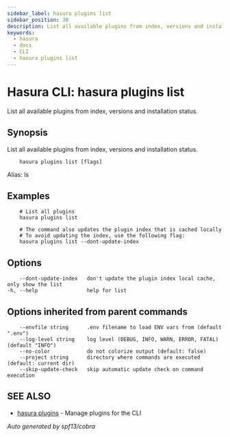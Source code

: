 ```yaml
---
sidebar_label: hasura plugins list
sidebar_position: 30
description: List all available plugins from index, versions and installation status using the Hasura CLI
keywords:
  - hasura
  - docs
  - CLI
  - hasura plugins list
---
```


# Hasura CLI: hasura plugins list

List all available plugins from index, versions and installation status.

## Synopsis

List all available plugins from index, versions and installation status.

```
    hasura plugins list [flags]
```

Alias: ls

## Examples

```
    # List all plugins
    hasura plugins list

    # The command also updates the plugin index that is cached locally
    # To avoid updating the index, use the following flag:
    hasura plugins list --dont-update-index
```

## Options

```
    --dont-update-index   don't update the plugin index local cache, only show the list
-h, --help                help for list
```

## Options inherited from parent commands

```
    --envfile string      .env filename to load ENV vars from (default ".env")
    --log-level string    log level (DEBUG, INFO, WARN, ERROR, FATAL) (default "INFO")
    --no-color            do not colorize output (default: false)
    --project string      directory where commands are executed (default: current dir)
    --skip-update-check   skip automatic update check on command execution
```

## SEE ALSO

- [hasura plugins](/graphql/core/hasura-cli/hasura_plugins) - Manage plugins for the CLI

_Auto generated by spf13/cobra_

